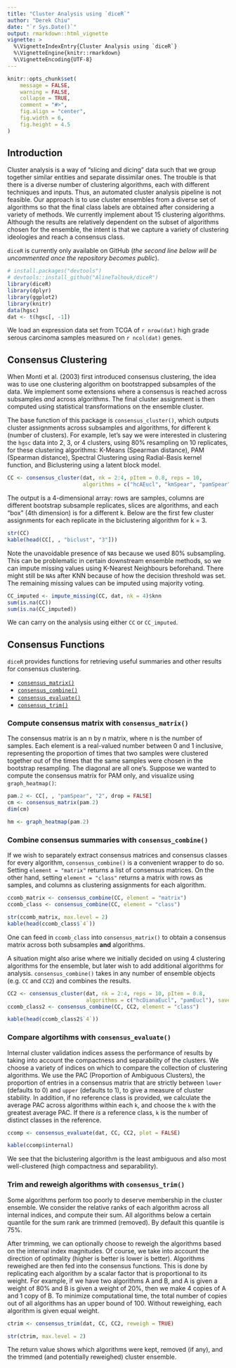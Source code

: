 ```yaml
---
title: "Cluster Analysis using `diceR`"
author: "Derek Chiu"
date: "`r Sys.Date()`"
output: rmarkdown::html_vignette
vignette: >
  %\VignetteIndexEntry{Cluster Analysis using `diceR`}
  %\VignetteEngine{knitr::rmarkdown}
  %\VignetteEncoding{UTF-8}
---
```


```r
knitr::opts_chunk$set(
	message = FALSE,
	warning = FALSE,
	collapse = TRUE,
	comment = "#>",
	fig.align = "center",
	fig.width = 6,
	fig.height = 4.5
)
```

## Introduction

Cluster analysis is a way of "slicing and dicing" data such that we group together similar entities and separate dissimilar ones. The trouble is that there is a diverse number of clustering algorithms, each with different techniques and inputs. Thus, an automated cluster analysis pipeline is not feasible. Our approach is to use cluster ensembles from a diverse set of algorithms so that the final class labels are obtained after considering a variety of methods. We currently implement about 15 clustering algorithms. Although the results are relatively dependent on the subset of algorithms chosen for the ensemble, the intent is that we capture a variety of clustering ideologies and reach a consensus class.

`diceR` is currently only available on GitHub (*the second line below will be uncommented once the repository becomes public*).

```r
# install.packages("devtools")
# devtools::install_github("AlineTalhouk/diceR")
library(diceR)
library(dplyr)
library(ggplot2)
library(knitr)
data(hgsc)
dat <- t(hgsc[, -1])
```

We load an expression data set from TCGA of `r nrow(dat)` high grade serous carcinoma samples measured on `r ncol(dat)` genes.

## Consensus Clustering

When Monti et al. (2003) first introduced consensus clustering, the idea was to use one clustering algorithm on bootstrapped subsamples of the data. We implement some extensions where a consensus is reached across subsamples *and* across algorithms. The final cluster assignment is then computed using statistical transformations on the ensemble cluster.

The base function of this package is `consensus_cluster()`, which outputs cluster assignments across subsamples and algorithms, for different k (number of clusters). For example, let's say we were interested in clustering the `hgsc` data into 2, 3, or 4 clusters, using 80% resampling on 10 replicates, for these clustering algorithms: K-Means (Spearman distance), PAM (Spearman distance), Spectral Clustering using Radial-Basis kernel function, and Biclustering using a latent block model.

```r
CC <- consensus_cluster(dat, nk = 2:4, pItem = 0.8, reps = 10, 
                        algorithms = c("hcAEucl", "kmSpear", "pamSpear", "biclust"))
```

The output is a 4-dimensional array: rows are samples, columns are different bootstrap subsample replicates, slices are algorithms, and each "box" (4th dimension) is for a different k. Below are the first few cluster assignments for each replicate in the biclustering algorithm for k = 3.

```r
str(CC)
kable(head(CC[, , "biclust", "3"]))
```

Note the unavoidable presence of `NA`s because we used 80% subsampling. This can be problematic in certain downstream ensemble methods, so we can impute missing values using K-Nearest Neighbours beforehand. There might still be `NA`s after KNN because of how the decision threshold was set. The remaining missing values can be imputed using majority voting.

```r
CC_imputed <- impute_missing(CC, dat, nk = 4)$knn
sum(is.na(CC))
sum(is.na(CC_imputed))
```

We can carry on the analysis using either `CC` or `CC_imputed`.

## Consensus Functions

`diceR` provides functions for retrieving useful summaries and other results for consensus clustering.

- [`consensus_matrix()`](#compute-consensus-matrix-with-consensus_matrix)
- [`consensus_combine()`](#combine-consensus-summaries-with-consensus_combine)
- [`consensus_evaluate()`](#compare-algortihms-with-consensus_evaluate)
- [`consensus_trim()`](#trim-and-reweigh-algorithms-with-consensus-trim)

### Compute consensus matrix with `consensus_matrix()`

The consensus matrix is an n by n matrix, where n is the number of samples. Each element is a real-valued number between 0 and 1 inclusive, representing the proportion of times that two samples were clustered together out of the times that the same samples were chosen in the bootstrap resampling. The diagonal are all one's. Suppose we wanted to compute the consensus matrix for PAM only, and visualize using `graph_heatmap()`:

```r
pam.2 <- CC[, , "pamSpear", "2", drop = FALSE]
cm <- consensus_matrix(pam.2)
dim(cm)
```

```r
hm <- graph_heatmap(pam.2)
```

### Combine consensus summaries with `consensus_combine()`

If we wish to separately extract consensus matrices and consensus classes for every algorithm, `consensus_combine()` is a convenient wrapper to do so. Setting `element = "matrix"` returns a list of consensus matrices. On the other hand, setting `element = "class"` returns a matrix with rows as samples, and columns as clustering assignments for each algorithm.

```r
ccomb_matrix <- consensus_combine(CC, element = "matrix")
ccomb_class <- consensus_combine(CC, element = "class")
```

```r
str(ccomb_matrix, max.level = 2)
kable(head(ccomb_class$`4`))
```

One can feed in `ccomb_class` into `consensus_matrix()` to obtain a consensus matrix across both subsamples **and** algorithms.

A situation might also arise where we initially decided on using 4 clustering algorithms for the ensemble, but later wish to add additional algorithms for analysis. `consensus_combine()` takes in any number of ensemble objects (e.g. `CC` and `CC2`) and combines the results.

```r
CC2 <- consensus_cluster(dat, nk = 2:4, reps = 10, pItem = 0.8,
                         algorithms = c("hcDianaEucl", "pamEucl"), save = FALSE)
ccomb_class2 <- consensus_combine(CC, CC2, element = "class")
```

```r
kable(head(ccomb_class2$`4`))
```

### Compare algortihms with `consensus_evaluate()`

Internal cluster validation indices assess the performance of results by taking into account the compactness and separability of the clusters. We choose a variety of indices on which to compare the collection of clustering algorithms. We use the PAC (Proportion of Ambiguous Clusters), the proportion of entries in a consensus matrix that are strictly between `lower` (defaults to 0) and `upper` (defaults to 1), to give a measure of cluster stability. In addition, if no reference class is provided, we calculate the average PAC across algorithms within each `k`, and choose the `k` with the greatest average PAC. If there *is* a reference class, `k` is the number of distinct classes in the reference.

```r
ccomp <- consensus_evaluate(dat, CC, CC2, plot = FALSE)
```

```r
kable(ccomp$internal)
```

We see that the biclustering algorithm is the least ambiguous and also most well-clustered (high compactness and separability).

### Trim and reweigh algorithms with `consensus_trim()`

Some algorithms perform too poorly to deserve membership in the cluster ensemble. We consider the relative ranks of each algorithm across all internal indices, and compute their sum. All algorithms below a certain quantile for the sum rank are trimmed (removed). By default this quantile is 75%.

After trimming, we can optionally choose to reweigh the algorithms based on the internal index magnitudes. Of course, we take into account the direction of optimality (higher is better is lower is better). Algorithms reweighed are then fed into the consensus functions. This is done by replicating each algorithm by a scalar factor that is proportional to its weight. For example, if we have two algorithms A and B, and A is given a weight of 80% and B is given a weight of 20%, then we make 4 copies of A and 1 copy of B. To minimize computational time, the total number of copies out of all algorithms has an upper bound of 100. Without reweighing, each algorithm is given equal weight.

```r
ctrim <- consensus_trim(dat, CC, CC2, reweigh = TRUE)
```

```r
str(ctrim, max.level = 2)
```

The return value shows which algorithms were kept, removed (if any), and the trimmed (and potentially reweighed) cluster ensemble.
